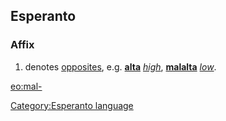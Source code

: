 ==Esperanto==
===Affix===
# denotes [[opposite]]s, e.g. '''[[alta]]''' ''[[high]]'', '''[[malalta]]''' ''[[low]]''.

[[eo:mal-]]
[[Category:Esperanto language]]
{{Universala Vortaro}}